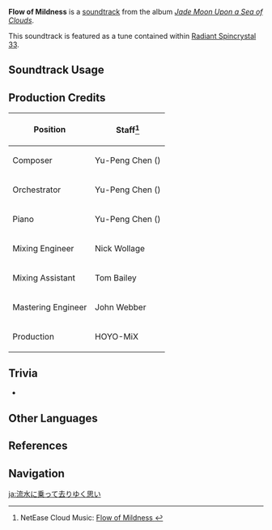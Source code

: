 {{Soundtrack Infobox
|image          = Jade Moon Upon a Sea of Clouds.png
|album          = Jade Moon Upon a Sea of Clouds
|disc           = 1
|number         = 18
|featured       =
|featured2      =
|featured3      =
|featured_disc  =
|featured_disc2 =
|featured_disc3 =
|youtube_id     = LrG3sjNqtfg
|spotify_id     = 2hI5tToSrWSBRJUfsrvetx
|previous       = Blossoms Across the Valley
|next           = Stroll in the Shadows
}}
'''Flow of Mildness''' is a [[soundtrack]] from the album ''[[Jade Moon Upon a Sea of Clouds]]''.

This soundtrack is featured as a tune contained within [[Radiant Spincrystal 33]].

==Soundtrack Usage==
{{Soundtrack Usage
|location = Bishui Plain//night; rain
|teapot   = 33
}}

==Production Credits==
{| class="wikitable"
! Position
! Staff<ref>NetEase Cloud Music: [https://music.163.com/#/song?id=1492276421 Flow of Mildness {{zh|多情东逝}}]</ref>
|-
! Composer
| Yu-Peng Chen ({{zh|陈致逸}})
|-
! Orchestrator
| Yu-Peng Chen ({{zh|陈致逸}})
|-
! Piano
| Yu-Peng Chen ({{zh|陈致逸}})
|-
! Mixing Engineer
| Nick Wollage
|-
! Mixing Assistant
| Tom Bailey
|-
! Mastering Engineer
| John Webber
|-
! Production
| HOYO-MiX
|}

==Trivia==
* {{Transclude|Mild Waves|BishuiTheme2|section=1}}

==Other Languages==
{{Other Languages
|en      = Flow of Mildness
|zhs     = 多情东逝
|zhs_rm  = Duōqíng Dōngshì
|zht     = 多情東逝
|zht_rm  = Duōqíng Dōngshì
|zh_tl   = The Many Sentiments Departing Eastward
|zh_note = The phrase {{zh|s=东逝|t=東逝|rm=dōngshì|tl=departing eastward}} may be a reference to a line from the poem ''The Immortals by the River'' {{Lang|zh=临江仙|zh_rm=Lín Jiāng Xiān}} by the Ming dynasty poet {{w|Yang Shen}}. The relevant line reads, {{zh|滚滚长江<u>'''东逝'''</u>水，浪花淘尽英雄|Gǔngǔn Chángjiāng dōngshì shuǐ, lànghuā tāojìn yīngxióng|The roiling waters of {{w|Yangtze River}} depart eastward, while heroes are dredged and washed away by its spindrift.}}
|ja      = 流水に乗って去りゆく思い
|ja_rm   = Ryuusui ni Notte Sariyuku Omoi
|ja_tl   = Feelings Leaving Down the Stream
|ko      = Flow of Mildness<ref name="RS">{{Ref/Item|Radiant Spincrystal 33|note=Korean, Spanish, French, Russian, Thai, Vietnamese, German, Indonesian, Portuguese, Turkish}}</ref>
|es      = Flow of Mildness<ref name="RS" />
|fr      = Flow of Mildness<ref name="RS" />
|ru      = Flow of Mildness<ref name="RS" />
|th      = Flow of Mildness<ref name="RS" />
|vi      = Dòng Nước Đa Tình<ref name="RS" />
|vi_tl   = 
|de      = Flow of Mildness<ref name="RS" />
|id      = Flow of Mildness<ref name="RS" />
|pt      = Flow of Mildness<ref name="RS" />
|tr      = Flow of Mildness<ref name="RS" />
}}

==References==
{{Reflist}}

==Navigation==
{{Soundtrack Navbox|Jade Moon Upon a Sea of Clouds}}

[[ja:流水に乗って去りゆく思い]]